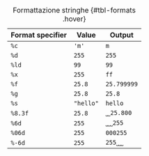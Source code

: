 | Format specifier | Value | Output |
|------------------|-------|--------|
| `%c` | `'m'` | `m` |
| `%d` | `255` | `255` |
| `%ld`| `99`  | `99` |
| `%x` | `255` | `ff` |
| `%f` | `25.8` | `25.799999` |
| `%g` | `25.8` | `25.8` |
| `%s` | `"hello"` | `hello` |
| `%8.3f` | `25.8` | `˽˽25.800` |
| `%6d` | `255` | `˽˽˽255`|
| `%06d` | `255` | `000255` |
| `%-6d` | `255` | `255˽˽˽` |

: Formattazione stringhe {#tbl-formats .hover}
